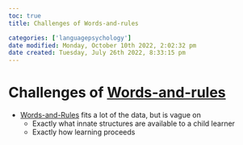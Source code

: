 ```yaml
---
toc: true
title: Challenges of Words-and-rules

categories: ['languagepsychology']
date modified: Monday, October 10th 2022, 2:02:32 pm
date created: Tuesday, July 26th 2022, 8:33:15 pm
---
```


# Challenges of [Words-and-rules](Words-and-Rules.qmd)
- [Words-and-Rules](Words-and-Rules.qmd) fits a lot of the data, but is vague on
	- Exactly what innate structures are available to a child learner
	- Exactly how learning proceeds



